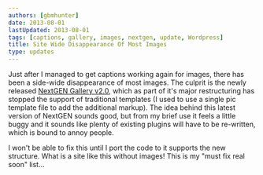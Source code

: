 ```yaml
---
authors: [gbmhunter]
date: 2013-08-01
lastUpdated: 2013-08-01
tags: [captions, gallery, images, nextgen, update, Wordpress]
title: Site Wide Disappearance Of Most Images
type: updates
---
```


Just after I managed to get captions working again for images, there has been a side-wide disappearance of most images. The culprit is the newly released [NextGEN Gallery v2.0](http://www.nextgen-gallery.com/nextgen-gallery-2-0/), which as part of it's major restructuring has stopped the support of traditional templates (I used to use a single pic template file to add the additional markup). The idea behind this latest version of NextGEN sounds good, but from my brief use it feels a little buggy and it sounds like plenty of existing plugins will have to be re-written, which is bound to annoy people.

I won't be able to fix this until I port the code to it supports the new structure. What is a site like this without images! This is my "must fix real soon" list...
